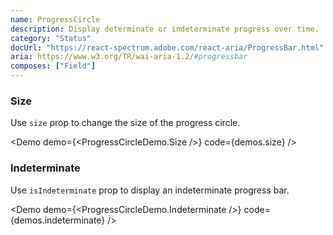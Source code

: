 ```yaml
---
name: ProgressCircle
description: Display determinate or indeterminate progress over time.
category: "Status"
docUrl: "https://react-spectrum.adobe.com/react-aria/ProgressBar.html"
aria: https://www.w3.org/TR/wai-aria-1.2/#progressbar
composes: ["Field"]
---
```


### Size

Use `size` prop to change the size of the progress circle.

<Demo demo={<ProgressCircleDemo.Size />} code={demos.size} />

### Indeterminate

Use `isIndeterminate` prop to display an indeterminate progress bar.

<Demo demo={<ProgressCircleDemo.Indeterminate />} code={demos.indeterminate} />
